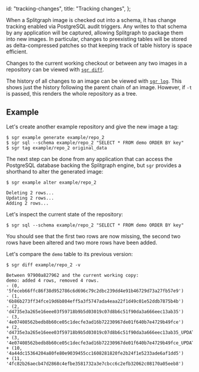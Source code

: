   id: "tracking-changes",
  title: "Tracking changes",
};

When a Splitgraph image is checked out into a schema, it has change tracking enabled via PostgreSQL
audit triggers. Any writes to that schema by any application will be captured, allowing Splitgraph
to package them into new images. In particular, changes to preexisting tables will be stored as
delta-compressed patches so that keeping track of table history is space efficient.

Changes to the current working checkout or between any two images in a repository can be
viewed with [`sgr diff`](../sgr/image-information/diff).

The history of all changes to an image can be viewed with [`sgr log`](../sgr/image-information/log).
This shows just the history following the parent chain of an image. However, if `-t` is passed,
this renders the whole repository as a tree.

## Example

Let's create another example repository and give the new image a tag:

```shell-session
$ sgr example generate example/repo_2
$ sgr sql --schema example/repo_2 "SELECT * FROM demo ORDER BY key"
$ sgr tag example/repo_2 original_data
```

The next step can be done from any application that can access the
PostgreSQL database backing the Splitgraph engine, but `sgr` provides a
shorthand to alter the generated image:

```shell-session
$ sgr example alter example/repo_2

Deleting 2 rows...
Updating 2 rows...
Adding 2 rows...
```

Let's inspect the current state of the repository:

```shell-session
$ sgr sql --schema example/repo_2 "SELECT * FROM demo ORDER BY key"
```

You should see that the first two rows are now missing, the second two
rows have been altered and two more rows have been added.

Let's compare the `demo` table to its previous version:

```shell-session
$ sgr diff example/repo_2 -v

Between 97900a827962 and the current working copy:
demo: added 4 rows, removed 4 rows.
- (0, '5feceb66ffc86f38d952786c6d696c79c2dbc239dd4e91b46729d73a27fb57e9')
- (1, '6b86b273ff34fce19d6b804eff5a3f5747ada4eaa22f1d49c01e52ddb7875b4b')
- (2, 'd4735e3a265e16eee03f59718b9b5d03019c07d8b6c51f90da3a666eec13ab35')
- (3, '4e07408562bedb8b60ce05c1decfe3ad16b72230967de01f640b7e4729b49fce')
+ (2, 'd4735e3a265e16eee03f59718b9b5d03019c07d8b6c51f90da3a666eec13ab35_UPDATED')
+ (3, '4e07408562bedb8b60ce05c1decfe3ad16b72230967de01f640b7e4729b49fce_UPDATED')
+ (10, '4a44dc15364204a80fe80e9039455cc1608281820fe2b24f1e5233ade6af1dd5')
+ (11, '4fc82b26aecb47d2868c4efbe3581732a3e7cbcc6c2efb32062c08170a05eeb8')

```
